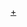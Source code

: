 {{Navbox
|name = 台灣多元入學
|title = [[臺灣|{{fontcolor|white|臺灣}}]]{{fontcolor|white|多元入學與教育}}
|titlestyle = background: #1A7FFF;color:white
|state = collapsed
|style = width: 100%;

|group1 = [[臺灣國中教育|國中]]升學
|list1  =
  {{Navbox |child
  |groupstyle = width: 7em; text-align: left;
  |liststyle = width: auto; text-align: left;
  |group1 = 測驗入學<br>（[[12年國教]]）
  |list1 = [[國中教育會考|國中會考]]、[[特色招生考試]]
  }}
|group2 = [[高中]]升學
|list2  =
  {{Navbox |child
  |groupstyle = width: 7em; text-align: left;
  |liststyle = width: auto; text-align: left;
  |group1 = 測驗入學
  |list1  = [[大學入學指定科目考試|登記分發（大學指考）]] - [[大學學科能力測驗|大學學測]] - [[大學術科考試|術科考試]] -  [[繁星計畫]] - [[繁星推薦]] - [[特殊選才]] - [[四技二專統一入學測驗|四技二專統測]]
  }}
|group3 = 停辦
|list3 =
  {{Navbox |child
  |groupstyle = width: 7em; text-align: left;
  |liststyle = width: auto; text-align: left;
  |group1 = 測驗入學<br>（[[臺灣九年國民義務教育|九年國教]]）
  |list1 =  [[國民中學學生基本學力測驗|基本學測]] - [[高中職多元入學]]
  |group2 = 非測驗入學
  |list2 = [[高中多元入學]]
  }}
|group4 = 學制
|list4 =
  {{Navbox |child
  |liststyle = width: auto; text-align: left;
  |list1  = [[學前教育]] - [[小學教育]] - [[中學|中學教育]]（[[臺灣國中教育|國中教育]] - [[普通型高級中等學校]] - [[綜合型高級中等學校]] - [[技術型高級中等學校]]） - [[高等教育]]
}}
|group5 = 相關機構
|list5 =
  {{Navbox |child
  |groupstyle = width: 7em; text-align: left;
  |list1  = [[中華民國教育部|教育部]] - [[國家教育研究院]] - [[大學入學考試中心]] - [[國立臺灣師範大學心理與教育測驗研究發展中心|臺師大心測中心]] - [[技專校院入學測驗中心]]
}}
|group6 = 相關條目
|list6 =
  {{Navbox |child
  |groupstyle = width: 7em; text-align: left;
  |list1  = [[臺灣教育]] - [[台灣教育史]] - [[台灣日治時期師範教育機關|日治時期師範教育機構]] - [[加強班 (國民中學)]] - [[完全中學]] - [[附屬中學]] - [[高中多元入學]] - [[高中資優班]] - [[科學班]] - [[省辦高中，縣市辦初中]] - [[臺灣九年國民義務教育|九年國教]] - [[義務教育]] - [[代用國民學校]] - [[代用國民中學]] - [[台灣教育改革]] - [[台中四省中]] - [[台南四省中]] - [[北市五省中]] - [[八大省工]] - [[八大省商]] - [[高中職社區化]]
 
 }}

}}<noinclude>

[[Category:台灣教育模板|+]]
</noinclude>